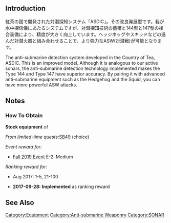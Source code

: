 {{EquipmentInfo|261}}

==Introduction==
紅茶の国で開発された対潜探知システム「ASDIC」。その改良発展型です。我が水中探信儀にあたるシステムですが、対潜探知技術の蓄積と144型と147型の複合装備により、精度が大きく向上しています。ヘッジホッグやスキッドなどの進んだ対潜火器と組み合わせることで、より強力なASW(対潜戦)が可能となります。

The anti-submarine detection system developed in the Country of Tea, ASDIC. This is an improved model.  Although it is analogous to our active sonars, the anti-submarine detection technology implemented makes the Type 144 and Type 147 have superior accuracy.  By pairing it with advanced anti-submarine equipment such as the Hedgehog and the Squid, you can have more powerful ASW attacks.

==Notes==
{{Template:Equipment/ASW_Synergy}}

<div class="mw-collapsible"><h3>How To Obtain</h3>
<div class="mw-collapsible-content">
'''Stock equipment''' of {{Ship/Link|Janus Kai}}

''From limited-time quests: ''[[Quests/Seasonal#SB49|SB49]] (choice)

''Event reward for:''
* [[Fall 2019 Event]] E-2: Medium

''Ranking reward for:''
* Aug 2017: 1-5, 21-100

</div></div>


<div class="mw-collapsible><h3>Updates History</h3>
<div class="mw-collapsible-content>
* '''2017-09-28:''' '''Implemented''' as ranking reward
</div></div>

==See Also==
{{Equipmentlist}}
[[Category:Equipment]]
[[Category:Anti-submarine Weaponry]]
[[Category:SONAR]]